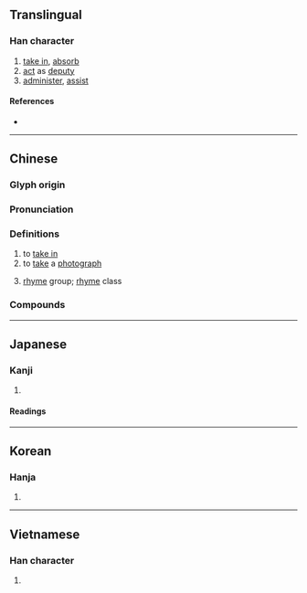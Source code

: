 {{also|摄|摂|撮}}
{{character info/new}}
==Translingual==
{{Han simplified forms|攝|摂|摄}}

===Han character===
{{Han char|rn=64|rad=手|as=18|sn=21|four=51041|canj=QSJJ|ids=⿰扌聶}}

# [[take in]], [[absorb]]
# [[act]] as [[deputy]]
# [[administer]], [[assist]]

====References====
* {{Han ref|kx=0463.330|dkj=13010|dj=0812.350|hdz=31986.080|uh=651D|ud=25885|bh=C4E1|bd=50401}}

----

==Chinese==
{{zh-forms|s=摄}}

===Glyph origin===
{{Han etym}}

===Pronunciation===
{{zh-pron
|m=shè,niè
|ma=y
|c=sip3,nip6
|h=pfs=ngiap
|md=
|mn=ml:siap/liap
|mn-t=niab4
|w=
|mc=y
|oc=y
|cat=
}}

===Definitions===
{{zh-hanzi}}

# to [[take in]]
# to [[take]] a [[photograph]]
#: {{zh-syn|拍攝}}
# {{lb|zh|Chinese phonetics}} [[rhyme]] group; [[rhyme]] class {{gloss|one of 16 sets of {{zh-l|*韻}} in [[Middle Chinese]]}}

===Compounds===
{{zh-der|攝像|攝像機|攝制|攝動|攝取|攝影|攝影家|攝影棚|攝影機|攝政|攝氏|攝氏溫度計|攝生|攝行|攝音|攝食}}

----

==Japanese==
{{ja-kanji forms|摂|攝}}

===Kanji===
{{ja-kanji|grade=|rs=手18|shin=摂}}

# {{defn|lang=ja|sort=手18}}

====Readings====
{{ja-readings
|goon=しょう<せふ
|kanon=しょう<せふ
|kanyoon=せつ
|kun=おさ-める, かね-る, と-る
}}

----

==Korean==

===Hanja===
{{ko-hanja|hangeul=[[섭]], [[엽]]|eumhun=|rv=seop, yeop|mr=sŏp, yŏp|y=sep, yep}}

# {{defn|lang=ko|sort=手18}}

----

==Vietnamese==

===Han character===
{{vi-hantu|[[nhép]], [[nếp]], [[nhiếp]], [[xếp]], [[nhẹp]], [[nhíp]], [[triếp]]|rs=手18}}

# {{defn|lang=vi|sort=手18}}